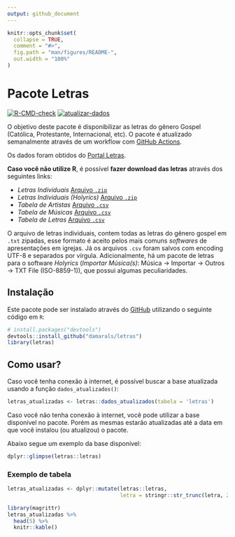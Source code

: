```yaml
---
output: github_document
---
```


<!-- README.md is generated from README.Rmd. Please edit that file -->

```r
knitr::opts_chunk$set(
  collapse = TRUE,
  comment = "#>",
  fig.path = "man/figures/README-",
  out.width = "100%"
)
```

# Pacote Letras

<!-- badges: start -->
[![R-CMD-check](https://github.com/damarals/letras/workflows/R-CMD-check/badge.svg)](https://github.com/damarals/letras/actions)
[![atualizar-dados](https://github.com/damarals/letras/actions/workflows/atualizar-dados.yaml/badge.svg)](https://github.com/damarals/letras/actions/workflows/atualizar-dados.yaml)
<!-- badges: end -->

O objetivo deste pacote é disponibilizar as letras do gênero Gospel (Católica, Protestante, Internacional, etc). O pacote é atualizado semanalmente através de um workflow com [GitHub Actions](https://github.com/damarals/letras/actions).

Os dados foram obtidos do [Portal Letras](https://www.letras.mus.br/).

__Caso você não utilize R__, é possível __fazer download das letras__ através dos seguintes links:

  - *Letras Individuais* [Arquivo `.zip`](https://github.com/damarals/letras/raw/master/inst/letras.zip) 
  - *Letras Individuais (Holyrics)* [Arquivo `.zip`](https://github.com/damarals/letras/raw/master/inst/letras_holyrics.zip)
  - *Tabela de Artistas* [Arquivo `.csv`](https://github.com/damarals/letras/raw/master/inst/csv/artistas.csv) 
  - *Tabela de Músicas* [Arquivo `.csv`](https://github.com/damarals/letras/raw/master/inst/csv/musicas.csv) 
  - *Tabela de Letras* [Arquivo `.csv`](https://github.com/damarals/letras/raw/master/inst/csv/letras.csv) 
  
O arquivo de letras individuais, contem todas as letras do gênero gospel em `.txt` zipadas, esse formato é aceito pelos mais comuns *softwares* de apresentações em igrejas. Já os arquivos `.csv` foram salvos com encoding UTF-8 e separados por vírgula. Adicionalmente, há um pacote de letras para o software _Holyrics_ (*Importar Música(s)*: Música -> Importar -> Outros -> TXT File (ISO-8859-1)), que possui algumas peculiaridades.

## Instalação

Este pacote pode ser instalado através do  [GitHub](https://github.com/) utilizando o seguinte código em `R`:

``` r
# install.packages("devtools")
devtools::install_github("damarals/letras")
library(letras)
```
## Como usar?

Caso você tenha conexão à internet, é possível buscar a base atualizada usando a função `dados_atualizados()`:

```r
letras_atualizadas <- letras::dados_atualizados(tabela = 'letras') 
```

Caso você não tenha conexão à internet, você pode utilizar a base
disponível no pacote. Porém as mesmas estarão atualizadas até a data em
que você instalou (ou atualizou) o pacote. 

Abaixo segue um exemplo da base disponível:

```r
dplyr::glimpse(letras::letras)
```

### Exemplo de tabela

```r
letras_atualizadas <- dplyr::mutate(letras::letras, 
                                    letra = stringr::str_trunc(letra, 20))
```

```r
library(magrittr)
letras_atualizadas %>% 
  head(5) %>%
  knitr::kable() 
```
